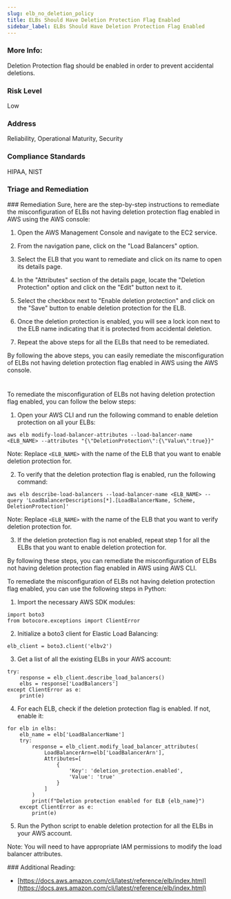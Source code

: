 ```yaml
---
slug: elb_no_deletion_policy
title: ELBs Should Have Deletion Protection Flag Enabled
sidebar_label: ELBs Should Have Deletion Protection Flag Enabled
---
```


### More Info:

Deletion Protection flag should be enabled in order to prevent accidental deletions.

### Risk Level

Low

### Address

Reliability, Operational Maturity, Security

### Compliance Standards

HIPAA, NIST



### Triage and Remediation
<Tabs>
<Tab title='Remediation'>
### Remediation

<AccordionGroup>
<Accordion title='Using Console' defaultOpen='true'>
Sure, here are the step-by-step instructions to remediate the misconfiguration of ELBs not having deletion protection flag enabled in AWS using the AWS console:

1. Open the AWS Management Console and navigate to the EC2 service.

2. From the navigation pane, click on the "Load Balancers" option.

3. Select the ELB that you want to remediate and click on its name to open its details page.

4. In the "Attributes" section of the details page, locate the "Deletion Protection" option and click on the "Edit" button next to it.

5. Select the checkbox next to "Enable deletion protection" and click on the "Save" button to enable deletion protection for the ELB.

6. Once the deletion protection is enabled, you will see a lock icon next to the ELB name indicating that it is protected from accidental deletion.

7. Repeat the above steps for all the ELBs that need to be remediated.

By following the above steps, you can easily remediate the misconfiguration of ELBs not having deletion protection flag enabled in AWS using the AWS console.

#
</Accordion>

<Accordion title='Using CLI'>
To remediate the misconfiguration of ELBs not having deletion protection flag enabled, you can follow the below steps:

1. Open your AWS CLI and run the following command to enable deletion protection on all your ELBs:

```
aws elb modify-load-balancer-attributes --load-balancer-name <ELB_NAME> --attributes "{\"DeletionProtection\":{\"Value\":true}}"
```

Note: Replace `<ELB_NAME>` with the name of the ELB that you want to enable deletion protection for.

2. To verify that the deletion protection flag is enabled, run the following command:

```
aws elb describe-load-balancers --load-balancer-name <ELB_NAME> --query 'LoadBalancerDescriptions[*].[LoadBalancerName, Scheme, DeletionProtection]'
```

Note: Replace `<ELB_NAME>` with the name of the ELB that you want to verify deletion protection for.

3. If the deletion protection flag is not enabled, repeat step 1 for all the ELBs that you want to enable deletion protection for.

By following these steps, you can remediate the misconfiguration of ELBs not having deletion protection flag enabled in AWS using AWS CLI.
</Accordion>

<Accordion title='Using Python'>
To remediate the misconfiguration of ELBs not having deletion protection flag enabled, you can use the following steps in Python:

1. Import the necessary AWS SDK modules:

```
import boto3
from botocore.exceptions import ClientError
```

2. Initialize a boto3 client for Elastic Load Balancing:

```
elb_client = boto3.client('elbv2')
```

3. Get a list of all the existing ELBs in your AWS account:

```
try:
    response = elb_client.describe_load_balancers()
    elbs = response['LoadBalancers']
except ClientError as e:
    print(e)
```

4. For each ELB, check if the deletion protection flag is enabled. If not, enable it:

```
for elb in elbs:
    elb_name = elb['LoadBalancerName']
    try:
        response = elb_client.modify_load_balancer_attributes(
            LoadBalancerArn=elb['LoadBalancerArn'],
            Attributes=[
                {
                    'Key': 'deletion_protection.enabled',
                    'Value': 'true'
                }
            ]
        )
        print(f"Deletion protection enabled for ELB {elb_name}")
    except ClientError as e:
        print(e)
```

5. Run the Python script to enable deletion protection for all the ELBs in your AWS account.

Note: You will need to have appropriate IAM permissions to modify the load balancer attributes.
</Accordion>

</AccordionGroup>
</Tab>
</Tabs>
### Additional Reading:

- [https://docs.aws.amazon.com/cli/latest/reference/elb/index.html](https://docs.aws.amazon.com/cli/latest/reference/elb/index.html) 

